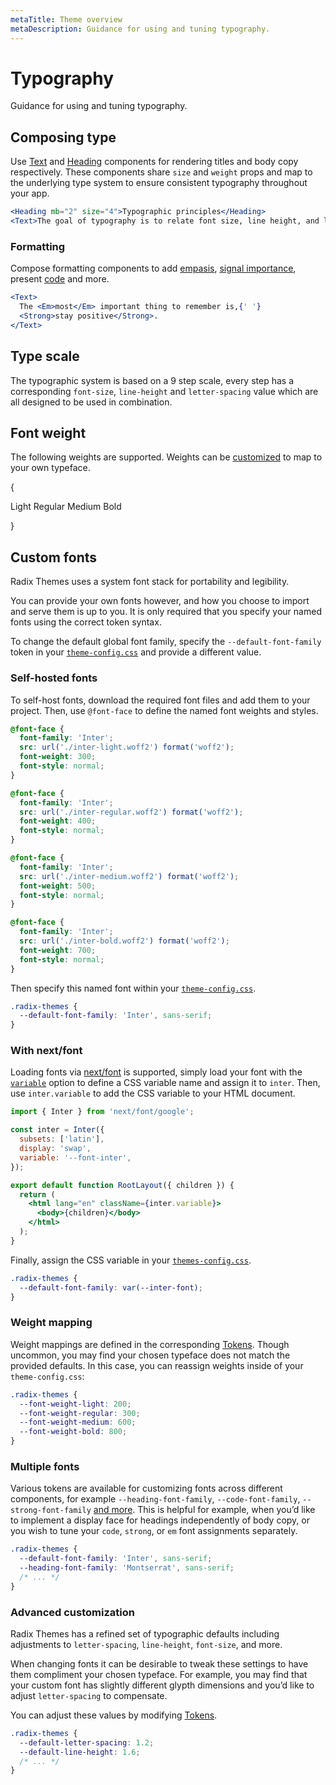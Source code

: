 ```yaml
---
metaTitle: Theme overview
metaDescription: Guidance for using and tuning typography.
---
```


# Typography

<Description>Guidance for using and tuning typography.</Description>

## Composing type

Use [Text](/themes/docs/components/text) and [Heading](/themes/docs/components/heading) components for rendering titles and body copy respectively. These components share `size` and `weight` props and map to the underlying type system to ensure consistent typography throughout your app.

```jsx live=true
<Heading mb="2" size="4">Typographic principles</Heading>
<Text>The goal of typography is to relate font size, line height, and line width in a proportional way that maximizes beauty and makes reading easier and more pleasant.</Text>
```

### Formatting

Compose formatting components to add [empasis](/themes/docs/components/em), [signal importance](/themes/docs/components/strong), present [code](/themes/docs/components/code) and more.

```jsx live=true
<Text>
  The <Em>most</Em> important thing to remember is,{' '}
  <Strong>stay positive</Strong>.
</Text>
```

## Type scale

The typographic system is based on a 9 step scale, every step has a corresponding `font-size`, `line-height` and `letter-spacing` value which are all designed to be used in combination.

<Box my="7">
  <ThemesFontSizeScale />
</Box>

<ThemesFontSizeTable />

## Font weight

The following weights are supported. Weights can be [customized](/themes/docs/theme/typography#weight-mapping) to map to your own typeface.

{

<Theme className="radix-themes-example">
  <Card size="2" my="5">
    <Text weight="light" as="div" size="6">
      Light
    </Text>
    <Text weight="regular" as="div" size="6">
      Regular
    </Text>
    <Text weight="medium" as="div" size="6">
      Medium
    </Text>
    <Text weight="bold" as="div" size="6">
      Bold
    </Text>
  </Card>
</Theme>

}

<ThemesFontWeightTable />

## Custom fonts

Radix Themes uses a system font stack for portability and legibility.

<ThemesFontFamilyTable />

You can provide your own fonts however, and how you choose to import and serve them is up to you. It is only required that you specify your named fonts using the correct token syntax.

To change the default global font family, specify the `--default-font-family` token in your [`theme-config.css`](/themes/docs/theme/token-reference#modifying-tokens) and provide a different value.

### Self-hosted fonts

To self-host fonts, download the required font files and add them to your project. Then, use `@font-face` to define the named font weights and styles.

```css
@font-face {
  font-family: 'Inter';
  src: url('./inter-light.woff2') format('woff2');
  font-weight: 300;
  font-style: normal;
}

@font-face {
  font-family: 'Inter';
  src: url('./inter-regular.woff2') format('woff2');
  font-weight: 400;
  font-style: normal;
}

@font-face {
  font-family: 'Inter';
  src: url('./inter-medium.woff2') format('woff2');
  font-weight: 500;
  font-style: normal;
}

@font-face {
  font-family: 'Inter';
  src: url('./inter-bold.woff2') format('woff2');
  font-weight: 700;
  font-style: normal;
}
```

Then specify this named font within your [`theme-config.css`](/themes/docs/theme/token-reference#modifying-tokens).

```css
.radix-themes {
  --default-font-family: 'Inter', sans-serif;
}
```

### With next/font

Loading fonts via [next/font](https://nextjs.org/docs/app/api-reference/components/font) is supported, simply load your font with the [`variable`](https://nextjs.org/docs/app/api-reference/components/font#variable) option to define a CSS variable name and assign it to `inter`. Then, use `inter.variable` to add the CSS variable to your HTML document.

```jsx
import { Inter } from 'next/font/google';

const inter = Inter({
  subsets: ['latin'],
  display: 'swap',
  variable: '--font-inter',
});

export default function RootLayout({ children }) {
  return (
    <html lang="en" className={inter.variable}>
      <body>{children}</body>
    </html>
  );
}
```

Finally, assign the CSS variable in your [`themes-config.css`](/themes/docs/theme/token-reference#modifying-tokens).

```css
.radix-themes {
  --default-font-family: var(--inter-font);
}
```

### Weight mapping

Weight mappings are defined in the corresponding [Tokens](/themes/docs/theme/token-reference). Though uncommon, you may find your chosen typeface does not match the provided defaults. In this case, you can reassign weights inside of your `theme-config.css`:

```css
.radix-themes {
  --font-weight-light: 200;
  --font-weight-regular: 300;
  --font-weight-medium: 600;
  --font-weight-bold: 800;
}
```

### Multiple fonts

Various tokens are available for customizing fonts across different components, for example `--heading-font-family`, `--code-font-family`, `--strong-font-family` [and more](/themes/docs/theme/token-reference). This is helpful for example, when you’d like to implement a display face for headings independently of body copy, or you wish to tune your `code`, `strong`, or `em` font assignments separately.

```css
.radix-themes {
  --default-font-family: 'Inter', sans-serif;
  --heading-font-family: 'Montserrat', sans-serif;
  /* ... */
}
```

### Advanced customization

Radix Themes has a refined set of typographic defaults including adjustments to `letter-spacing`, `line-height`, `font-size`, and more.

When changing fonts it can be desirable to tweak these settings to have them compliment your chosen typeface. For example, you may find that your custom font has slightly different glypth dimensions and you’d like to adjust `letter-spacing` to compensate.

You can adjust these values by modifying [Tokens](/themes/docs/theme/token-reference).

```css
.radix-themes {
  --default-letter-spacing: 1.2;
  --default-line-height: 1.6;
  /* ... */
}
```
